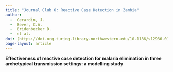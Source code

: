 ```yaml
---
title: "Journal Club 6: Reactive Case Detection in Zambia"
author: 
  -  Gerardin, J.
  -  Bever, C.A.
  -  Bridenbecker D.
  -  et al.
doi: (https://doi-org.turing.library.northwestern.edu/10.1186/s12936-017-1903-z
page-layout: article
---
```


**Effectiveness of reactive case detection for malaria elimination in three archetypical transmission settings: a modelling study**